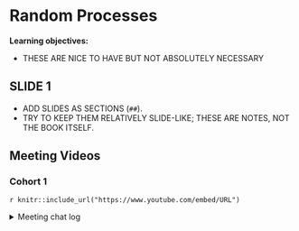 # Random Processes

**Learning objectives:**

- THESE ARE NICE TO HAVE BUT NOT ABSOLUTELY NECESSARY

## SLIDE 1

- ADD SLIDES AS SECTIONS (`##`).
- TRY TO KEEP THEM RELATIVELY SLIDE-LIKE; THESE ARE NOTES, NOT THE BOOK ITSELF.

## Meeting Videos

### Cohort 1

`r knitr::include_url("https://www.youtube.com/embed/URL")`

<details>
<summary> Meeting chat log </summary>

```
LOG
```
</details>
